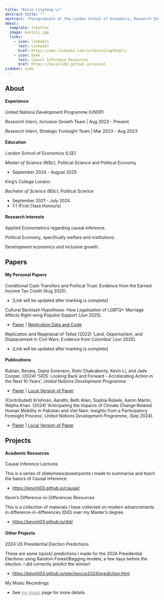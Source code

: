 ```yaml
---
title: "Kevin Lingfeng Li"
abstract-title: ""
abstract: "Postgraduate at the London School of Economics; Research Intern at the UNDP"
about:
  template: trestles
  image: kevinli.jpg
  links:
    - icon: linkedin
      text: LinkedIn
      href: https://www.linkedin.com/in/kevinlingfengli/
    - icon: book
      text: Causal Inference Resources
      href: https://kevinli03.github.io/causal
sidebar: side
---
```


::::::::::::::::::::::::::::: {.panel-tabset .nav-pills}
## About

#### Experience

:::: myclass
United Nations Development Programme (UNDP)

::: small
*Research Intern*, Inclusive Growth Team \| Aug 2023 - Present

*Research Intern*, Strategic Foresight Team \| Mar 2023 - Aug 2023
:::
::::

#### Education

:::: myclass
London School of Economics (LSE)

::: small
*Master of Science (MSc)*, Political Science and Political Economy

-   September 2024 - August 2025
:::
::::

:::: myclass
King's College London

::: small
*Bachelor of Science (BSc)*, Political Science

-   September 2021 - July 2024
-   1:1 (First Class Honours)
:::
::::

#### Research Interests

:::: myclass
::: small
Applied Econometrics regarding causal inference.

Political Economy, specifically welfare and institutions.

Development economics and inclusive growth.
:::
::::

## Papers

#### My Personal Papers

:::: myclass
::: small
Conditional Cash Transfers and Political Trust: Evidence from the Earned Income Tax Credit (Aug 2025).

-   \[Link will be updated after marking is complete\]
:::
::::

:::: myclass
::: small
Cultural Backlash Hypothesis: How Legalisation of LGBTQ+ Marriage Affects Right-wing Populist Support (Jun 2025).

-   [Paper](https://kevinli03.github.io/papers/gv482/paper.pdf) \| [Replication Data and Code](https://github.com/kevinli03/kevinli03.github.io/tree/main/papers/gv482)
:::
::::

:::: myclass
::: small
Replication and Reppraisal of Tellez (2022) 'Land, Opportunism, and Displacement in Civil Wars: Evidence from Colombia' (Jun 2025).

-   \[Link will be updated after marking is complete\]
:::
::::

#### Publications

:::: myclass
::: small
Rubian, Renata, Dajna Sorenson, Rishi Chakraborty, Kevin Li, and Jade Cooper. (2024) 'SIDS: Looking Back and Forward - Accelerating Action in the Next 10 Years', *United Nations Development Programme*.

-   [Paper](https://www.undp.org/publications/sids-looking-back-and-forward) \| [Local Version of Paper](https://kevinli03.github.io/papers/undp/sids.pdf)
:::
::::

:::: myclass
::: small
(Contributed) Krishnan, Aarathi, Beth Allen, Sophia Robele, Aaron Martin, Wajiha Khan. (2024) 'Anticipating the Impacts of Climate Change Related Human Mobility in Pakistan and Viet Nam: Insights from a Participatory Foresight Process', *United Nations Development Programme*, (Sep 2024).

-   [Paper](https://www.undp.org/asia-pacific/publications/anticipating-impacts-of-climate-change-related-human-mobility-pakistan-and-viet-nam) \| [Local Version of Paper](https://kevinli03.github.io/papers/undp/climate.pdf)
:::
::::

## Projects

#### Academic Resources

:::: myclass
Causal Inference Lectures

::: small
This is a series of slideshows/powerpoints I made to summarise and teach the basics of Causal Inference.

-   <https://kevinli03.github.io/causal/>
:::
::::

:::: myclass
Kevin's Difference-in-Differences Resources

::: small
This is a collection of materials I have collected on modern advancements in difference-in-differences (DiD) over my Master's degree.

-   <https://kevinli03.github.io/did/>
:::
::::

#### Other Projects

:::: myclass
2024 US Presidential Election Predictions

::: small
These are some (quick) predictions I made for the 2024 Presidential Elections using Random Forest/Bagging models, a few days before the election. I did correctly predict the winner!

-   <https://kevinli03.github.io/election/us2024/prediction.html>
:::
::::

:::: myclass
My Music Recordings

::: small
-   See [my music](music.qmd){style="color: gray;"} page for more details.
:::
::::
:::::::::::::::::::::::::::::

###